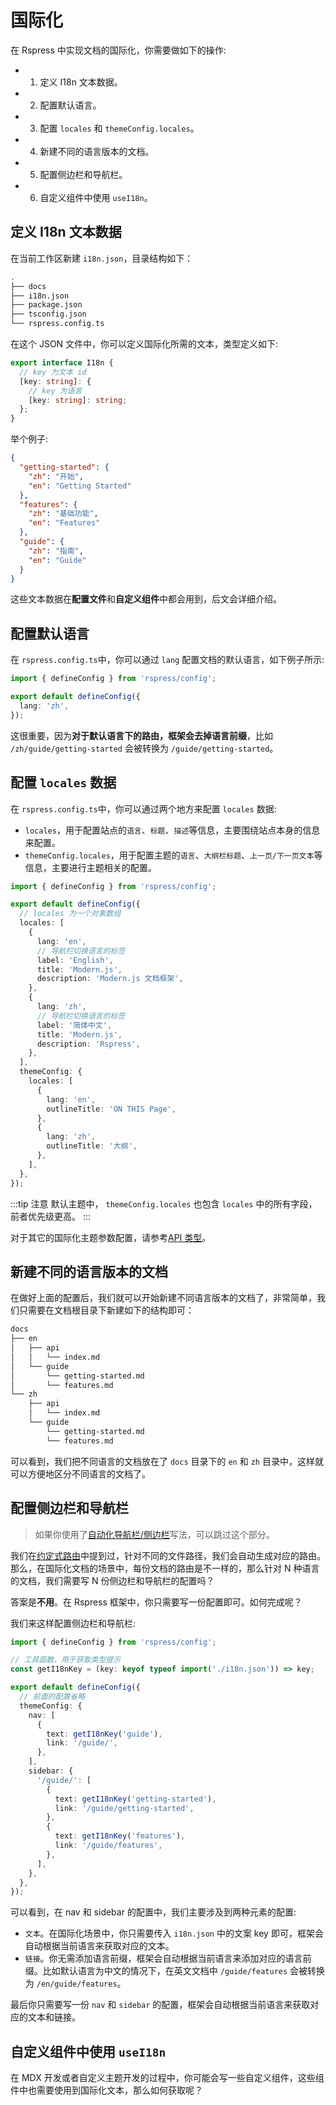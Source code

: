 # 国际化

在 Rspress 中实现文档的国际化，你需要做如下的操作:

- 1. 定义 I18n 文本数据。
- 2. 配置默认语言。
- 3. 配置 `locales` 和 `themeConfig.locales`。
- 4. 新建不同的语言版本的文档。
- 5. 配置侧边栏和导航栏。
- 6. 自定义组件中使用 `useI18n`。

## 定义 I18n 文本数据

在当前工作区新建 `i18n.json`，目录结构如下：

```bash {15}
.
├── docs
├── i18n.json
├── package.json
├── tsconfig.json
└── rspress.config.ts
```

在这个 JSON 文件中，你可以定义国际化所需的文本，类型定义如下:

```ts
export interface I18n {
  // key 为文本 id
  [key: string]: {
    // key 为语言
    [key: string]: string;
  };
}
```

举个例子:

```json title="i18n.json"
{
  "getting-started": {
    "zh": "开始",
    "en": "Getting Started"
  },
  "features": {
    "zh": "基础功能",
    "en": "Features"
  },
  "guide": {
    "zh": "指南",
    "en": "Guide"
  }
}
```

这些文本数据在**配置文件**和**自定义组件**中都会用到，后文会详细介绍。

## 配置默认语言

在 `rspress.config.ts`中，你可以通过 `lang` 配置文档的默认语言，如下例子所示:

```ts title="rspress.config.ts"
import { defineConfig } from 'rspress/config';

export default defineConfig({
  lang: 'zh',
});
```

这很重要，因为**对于默认语言下的路由，框架会去掉语言前缀**，比如 `/zh/guide/getting-started` 会被转换为 `/guide/getting-started`。

## 配置 `locales` 数据

在 `rspress.config.ts`中，你可以通过两个地方来配置 `locales` 数据:

- `locales`，用于配置站点的`语言`、`标题`、`描述`等信息，主要围绕站点本身的信息来配置。
- `themeConfig.locales`，用于配置主题的`语言`、`大纲栏标题`、`上一页/下一页文本`等信息，主要进行主题相关的配置。

```ts title="rspress.config.ts"
import { defineConfig } from 'rspress/config';

export default defineConfig({
  // locales 为一个对象数组
  locales: [
    {
      lang: 'en',
      // 导航栏切换语言的标签
      label: 'English',
      title: 'Modern.js',
      description: 'Modern.js 文档框架',
    },
    {
      lang: 'zh',
      // 导航栏切换语言的标签
      label: '简体中文',
      title: 'Modern.js',
      description: 'Rspress',
    },
  ],
  themeConfig: {
    locales: [
      {
        lang: 'en',
        outlineTitle: 'ON THIS Page',
      },
      {
        lang: 'zh',
        outlineTitle: '大纲',
      },
    ],
  },
});
```

:::tip 注意
默认主题中， `themeConfig.locales` 也包含 `locales` 中的所有字段，前者优先级更高。
:::

对于其它的国际化主题参数配置，请参考[API 类型](/api/config/config-theme#locales)。

## 新建不同的语言版本的文档

在做好上面的配置后，我们就可以开始新建不同语言版本的文档了，非常简单，我们只需要在文档根目录下新建如下的结构即可：

```bash
docs
├── en
│   ├── api
│   │   └── index.md
│   └── guide
│       └── getting-started.md
│       └── features.md
└── zh
    ├── api
    │   └── index.md
    └── guide
        └── getting-started.md
        └── features.md
```

可以看到，我们把不同语言的文档放在了 `docs` 目录下的 `en` 和 `zh` 目录中，这样就可以方便地区分不同语言的文档了。

## 配置侧边栏和导航栏

> 如果你使用了[自动化导航栏/侧边栏](/guide/basic/auto-nav-sidebar)写法，可以跳过这个部分。

我们在[约定式路由](/guide/basic/conventional-route)中提到过，针对不同的文件路径，我们会自动生成对应的路由。那么，在国际化文档的场景中，每份文档的路由是不一样的，那么针对 N 种语言的文档，我们需要写 N 份侧边栏和导航栏的配置吗？

答案是**不用**。在 Rspress 框架中，你只需要写一份配置即可。如何完成呢？

我们来这样配置侧边栏和导航栏:

```ts title="rspress.config.ts"
import { defineConfig } from 'rspress/config';

// 工具函数，用于获取类型提示
const getI18nKey = (key: keyof typeof import('./i18n.json')) => key;

export default defineConfig({
  // 前面的配置省略
  themeConfig: {
    nav: [
      {
        text: getI18nKey('guide'),
        link: '/guide/',
      },
    ],
    sidebar: {
      '/guide/': [
        {
          text: getI18nKey('getting-started'),
          link: '/guide/getting-started',
        },
        {
          text: getI18nKey('features'),
          link: '/guide/features',
        },
      ],
    },
  },
});
```

可以看到，在 nav 和 sidebar 的配置中，我们主要涉及到两种元素的配置:

- `文本`。在国际化场景中，你只需要传入 `i18n.json` 中的文案 key 即可，框架会自动根据当前语言来获取对应的文本。
- `链接`。你无需添加语言前缀，框架会自动根据当前语言来添加对应的语言前缀。比如默认语言为中文的情况下，在英文文档中 `/guide/features` 会被转换为 `/en/guide/features`。

最后你只需要写一份 `nav` 和 `sidebar` 的配置，框架会自动根据当前语言来获取对应的文本和链接。

## 自定义组件中使用 `useI18n`

在 MDX 开发或者自定义主题开发的过程中，你可能会写一些自定义组件，这些组件中也需要使用到国际化文本，那么如何获取呢？


<UseI18n />

